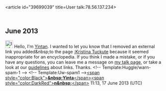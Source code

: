 <article id="39699039" title=User talk:78.56.137.234>
	<talkpage id="39699039" title="User talk:78.56.137.234">

== June 2013 ==

[[Image:Information.svg|25px|alt=|link=]] Hello, I'm [[User:Yintan|Yintan]]. I wanted to let you know that I removed an external link you added&amp;nbsp;to the page [[:Kristina Tuckute]] because it seemed inappropriate for an encyclopedia. If you think I made a mistake, or if you have any questions, you can leave me a message on [[User_talk:Yintan|my talk page]], or take a look at our [[Wikipedia:External links|guidelines]] about links. Thanks. [[Category:User talk pages with Uw-spam1 notices|{{PAGENAME}}]]&lt;!-- Template:Huggle/warn-spam-1 --&gt; &lt;!-- Template:Uw-spam1 --&gt;[[User_talk:Yintan|&lt;span style=&quot;color:Black&quot;&gt;'''&amp;nbsp;Yinta'''&lt;/span&gt;&lt;span style=&quot;color:DarkRed&quot;&gt;'''n&amp;nbsp;'''&lt;/span&gt;]] 11:13, 17 June 2013 (UTC)
	</talkpage>
</article>